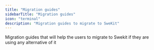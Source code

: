 ```yaml
---
title: "Migration guides"
sidebarTitle: "Migration guides"
icon: "terminal"
description: "Migration guides to migrate to SweKit"
---
```


Migration guides that will help the users to migrate to Swekit if they are using any alternative of it
